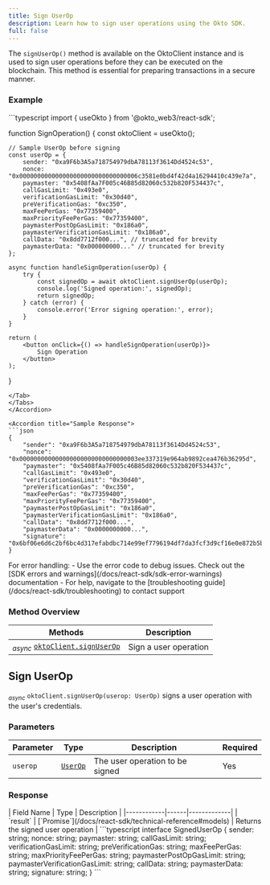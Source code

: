 ```yaml
---
title: Sign UserOp
description: Learn how to sign user operations using the Okto SDK.
full: false
---
```



The `signUserOp()` method is available on the OktoClient instance and is used to sign user operations before they can be executed on the blockchain. This method is essential for preparing transactions in a secure manner.

### Example

<Accordions defaultValue="Usage">
<Accordion title="Usage">
<Tabs items={['TypeScript']}>
<Tab value="TypeScript">
```typescript
import { useOkto } from '@okto_web3/react-sdk';

function SignOperation() {
    const oktoClient = useOkto();

    // Sample UserOp before signing
    const userOp = {
        sender: "0xa9F6b3A5a718754979dbA78113f3614Dd4524c53",
        nonce: "0x000000000000000000000000000000006c3581e0bd4f42d4a16294410c439e7a",
        paymaster: "0x5408fAa7F005c46B85d82060c532b820F534437c",
        callGasLimit: "0x493e0",
        verificationGasLimit: "0x30d40",
        preVerificationGas: "0xc350",
        maxFeePerGas: "0x77359400",
        maxPriorityFeePerGas: "0x77359400",
        paymasterPostOpGasLimit: "0x186a0",
        paymasterVerificationGasLimit: "0x186a0",
        callData: "0x8dd7712f000...", // truncated for brevity
        paymasterData: "0x000000000..." // truncated for brevity
    };

    async function handleSignOperation(userOp) {
        try {
            const signedOp = await oktoClient.signUserOp(userOp);
            console.log('Signed operation:', signedOp);
            return signedOp;
        } catch (error) {
            console.error('Error signing operation:', error);
        }
    }

    return (
        <button onClick={() => handleSignOperation(userOp)}>
            Sign Operation
        </button>
    );
}
```
</Tab>
</Tabs>
</Accordion>

<Accordion title="Sample Response">
```json
{
    "sender": "0xa9F6b3A5a718754979dbA78113f3614Dd4524c53",
    "nonce": "0x000000000000000000000000000000003ee337319e964ab9892cea476b36295d",
    "paymaster": "0x5408fAa7F005c46B85d82060c532b820F534437c",
    "callGasLimit": "0x493e0",
    "verificationGasLimit": "0x30d40",
    "preVerificationGas": "0xc350",
    "maxFeePerGas": "0x77359400",
    "maxPriorityFeePerGas": "0x77359400",
    "paymasterPostOpGasLimit": "0x186a0",
    "paymasterVerificationGasLimit": "0x186a0",
    "callData": "0x8dd7712f000...",
    "paymasterData": "0x0000000000...",
    "signature": "0x6bf06e6d6c2bf6bc4d317efabdbc714e99ef7796194df7da3fcf3d9cf16e0e872b5bb9e5658b061360a104c13c44f31407252f330e622ee946a3bcb3aebd15901c"
}
```
</Accordion>
</Accordions>

<Callout title="Note" type="info">
For error handling:
- Use the error code to debug issues. Check out the [SDK errors and warnings](/docs/react-sdk/sdk-error-warnings) documentation
- For help, navigate to the [troubleshooting guide](/docs/react-sdk/troubleshooting) to contact support
</Callout>

### Method Overview

| Methods | Description |
|---------|-------------|
| <sub><i>async</i></sub> [`oktoClient.signUserOp`](#sign-userop) | Sign a user operation |

<div className="method-box">

## Sign UserOp

<sub><i>async</i></sub> `oktoClient.signUserOp(userop: UserOp)` signs a user operation with the user's credentials.

### Parameters

| Parameter | Type | Description | Required |
|-----------|------|-------------|-----------|
| `userop` | [`UserOp`](/docs/react-sdk/technical-reference#models) | The user operation to be signed | Yes |

### Response

<Callout title="Success Response">
| Field Name | Type | Description |
|------------|------|-------------|
| `result` | [`Promise<SignedUserOp>`](/docs/react-sdk/technical-reference#models) | Returns the signed user operation |

<Accordions>
<Accordion title="Response Type">
```typescript
interface SignedUserOp {
    sender: string;
    nonce: string;
    paymaster: string;
    callGasLimit: string;
    verificationGasLimit: string;
    preVerificationGas: string;
    maxFeePerGas: string;
    maxPriorityFeePerGas: string;
    paymasterPostOpGasLimit: string;
    paymasterVerificationGasLimit: string;
    callData: string;
    paymasterData: string;
    signature: string;
}
```
</Accordion>
</Accordions>
</Callout>

</div>
